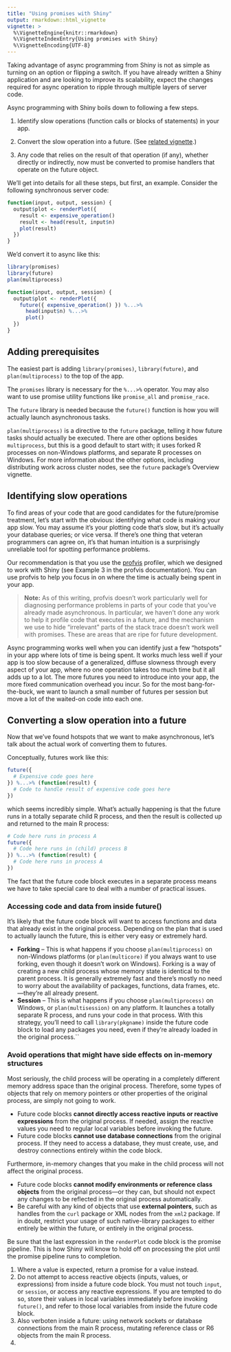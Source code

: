 ```yaml
---
title: "Using promises with Shiny"
output: rmarkdown::html_vignette
vignette: >
  %\VignetteEngine{knitr::rmarkdown}
  %\VignetteIndexEntry{Using promises with Shiny}
  %\VignetteEncoding{UTF-8}
---
```


Taking advantage of async programming from Shiny is not as simple as turning on an option or flipping a switch. If you have already written a Shiny application and are looking to improve its scalability, expect the changes required for async operation to ripple through multiple layers of server code.

Async programming with Shiny boils down to following a few steps.

1. Identify slow operations (function calls or blocks of statements) in your app.

2. Convert the slow operation into a future. (See [related vignette](futures.html).)

3. Any code that relies on the result of that operation (if any), whether directly or indirectly, now must be converted to promise handlers that operate on the future object.

We'll get into details for all these steps, but first, an example. Consider the following synchronous server code:

```R
function(input, output, session) {
  output$plot <- renderPlot({
    result <- expensive_operation()
    result <- head(result, input$n)
    plot(result)
  })
}
```

We'd convert it to async like this:

```R
library(promises)
library(future)
plan(multiprocess)

function(input, output, session) {
  output$plot <- renderPlot({
    future({ expensive_operation() }) %...>%
      head(input$n) %...>%
      plot()
  })
}
```

## Adding prerequisites

The easiest part is adding `library(promises)`, `library(future)`, and `plan(multiprocess)` to the top of the app.

The `promises` library is necessary for the `%...>%` operator. You may also want to use promise utility functions like `promise_all` and `promise_race`.

The `future` library is needed because the `future()` function is how you will actually launch asynchronous tasks.

`plan(multiprocess)` is a directive to the `future` package, telling it how future tasks should actually be executed. There are other options besides `multiprocess`, but this is a good default to start with; it uses forked R processes on non-Windows platforms, and separate R processes on Windows. For more information about the other options, including distributing work across cluster nodes, see the `future` package's Overview vignette.

## Identifying slow operations

To find areas of your code that are good candidates for the future/promise treatment, let's start with the obvious: identifying what code is making your app slow. You may assume it's your plotting code that's slow, but it's actually your database queries; or vice versa. If there's one thing that veteran programmers can agree on, it's that human intuition is a surprisingly unreliable tool for spotting performance problems.

Our recommendation is that you use the [profvis](https://rstudio.github.io/profvis/) profiler, which we designed to work with Shiny (see Example 3 in the profvis documentation). You can use profvis to help you focus in on where the time is actually being spent in your app.

>  **Note:** As of this writing, profvis doesn't work particularly well for diagnosing performance problems in parts of your code that you've already made asynchronous. In particular, we haven't done any work to help it profile code that executes in a future, and the mechanism we use to hide "irrelevant" parts of the stack trace doesn't work well with promises. These are areas that are ripe for future development.

Async programming works well when you can identify just a few "hotspots" in your app where lots of time is being spent. It works much less well if your app is too slow because of a generalized, diffuse slowness through every aspect of your app, where no one operation takes too much time but it all adds up to a lot. The more futures you need to introduce into your app, the more fixed communication overhead you incur. So for the most bang-for-the-buck, we want to launch a small number of futures per session but move a lot of the waited-on code into each one.

## Converting a slow operation into a future

Now that we've found hotspots that we want to make asynchronous, let's talk about the actual work of converting them to futures.

Conceptually, futures work like this:

```R
future({
  # Expensive code goes here
}) %...>% (function(result) {
  # Code to handle result of expensive code goes here
})
```

which seems incredibly simple. What's actually happening is that the future runs in a totally separate child R process, and then the result is collected up and returned to the main R process:

```R
# Code here runs in process A
future({
  # Code here runs in (child) process B
}) %...>% (function(result) {
  # Code here runs in process A
})
```

The fact that the future code block executes in a separate process means we have to take special care to deal with a number of practical issues.

### Accessing code and data from inside future()

It's likely that the future code block will want to access functions and data that already exist in the original process. Depending on the plan that is used to actually launch the future, this is either very easy or extremely hard.

* **Forking** – This is what happens if you choose `plan(multiprocess)` on non-Windows platforms (or `plan(multicore)` if you always want to use forking, even though it doesn't work on Windows). Forking is a way of creating a new child process whose memory state is identical to the parent process. It is generally extremely fast and there's mostly no need to worry about the availability of packages, functions, data frames, etc.—they're all already present.
* **Session** – This is what happens if you choose `plan(multiprocess)` on Windows, or `plan(multisession)` on any platform. It launches a totally separate R process, and runs your code in that process. With this strategy, you'll need to call `library(pkgname)` inside the future code block to load any packages you need, even if they're already loaded in the original process.``



### Avoid operations that might have side effects on in-memory structures

Most seriously, the child process will be operating in a completely different memory address space than the original process. Therefore, some types of objects that rely on memory pointers or other properties of the original process, are simply not going to work.

* Future code blocks **cannot directly access reactive inputs or reactive expressions** from the original process. If needed, assign the reactive values you need to regular local variables before invoking the future.
* Future code blocks **cannot use database connections** from the original process. If they need to access a database, they must create, use, and destroy connections entirely within the code block.

Furthermore, in-memory changes that you make in the child process will not affect the original process.

* Future code blocks **cannot modify environments or reference class objects** from the original process—or they can, but should not expect any changes to be reflected in the original process automatically.
* Be careful with any kind of objects that use **external pointers**, such as handles from the `curl` package or XML nodes from the `xml2` package. If in doubt, restrict your usage of such native-library packages to either entirely be within the future, or entirely in the original process.









Be sure that the last expression in the `renderPlot` code block is the promise pipeline. This is how Shiny will know to hold off on processing the plot until the promise pipeline runs to completion.









1. Where a value is expected, return a promise for a value instead.
2. Do not attempt to access reactive objects (inputs, values, or expressions) from inside a future code block. You must not touch `input`, or `session`, or access any reactive expressions. If you are tempted to do so, store their values in local variables immediately before invoking `future()`, and refer to those local variables from inside the future code block.
3. Also verboten inside a future: using network sockets or database connections from the main R process, mutating reference class or R6 objects from the main R process.
4. 
